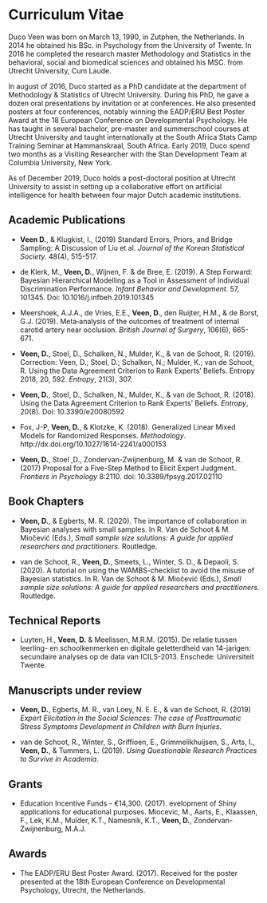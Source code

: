 # Curriculum Vitae {-}

\chaptermark{CURRICULUM VITAE}
\thispagestyle{empty}
\markboth{CURRICULUM VITAE}{CURRICULUM VITAE}
<!-- https://tex.stackexchange.com/questions/291307/how-to-hide-show-section-levels-in-the-table-of-contents -->
\addtocontents{toc}{\setcounter{tocdepth}{-10}}


Duco Veen was born on March 13, 1990, in Zutphen, the Netherlands. In 2014 he obtained his BSc. in Psychology from the University of Twente. In 2016 he completed the research master Methodology and Statistics in the behavioral, social and biomedical sciences and obtained his MSC. from Utrecht University, Cum Laude. 

In august of 2016, Duco started as a PhD candidate at the department of Methodology & Statistics of Utrecht University. During his PhD, he gave a dozen oral presentations by invitation or at conferences. He also presented posters at four conferences, notably winning the EADP/ERU Best Poster Award at the 18\textsuperscript{th} European Conference on Developmental Psychology. He has taught in several bachelor, pre-master and summerschool courses at Utrecht University and taught internationally at the South Africa Stats Camp Training Seminar at Hammanskraal, South Africa. Early 2019, Duco spend two months as a Visiting Researcher with the Stan Development Team at Columbia University, New York. 

As of December 2019, Duco holds a post-doctoral position at Utrecht University to assist in setting up a collaborative effort on artificial intelligence for health between four major Dutch academic institutions. 




## Academic Publications {-}

  - **Veen D.**, & Klugkist, I., (2019) Standard Errors, Priors, and Bridge Sampling: A Discussion of Liu et al. *Journal of the Korean Statistical Society.* 48(4), 515-517.

  - de Klerk, M., **Veen, D.**, Wijnen, F. & de Bree, E. (2019). A Step Forward: Bayesian Hierarchical Modelling as a Tool in Assessment of Individual Discrimination Performance. *Infant Behavior and Development*. 57, 101345. Doi: 10.1016/j.infbeh.2019.101345
  
  - Meershoek, A.J.A., de Vries, E.E., **Veen, D.**, den Ruijter, H.M., & de Borst, G.J. (2019).
Meta‐analysis of the outcomes of treatment of internal carotid artery near occlusion. *British Journal of Surgery*, 106(6), 665-671.

  - **Veen, D.**, Stoel, D., Schalken, N., Mulder, K., & van de Schoot, R. (2019). Correction: Veen, D.; Stoel, D.; Schalken, N.; Mulder, K.; van de Schoot, R. Using the Data Agreement Criterion to Rank Experts’ Beliefs. Entropy 2018, 20, 592. *Entropy*, 21(3), 307.

  - **Veen, D.**, Stoel, D., Schalken, N., Mulder, K., & van de Schoot, R. (2018). Using the Data Agreement Criterion to Rank Experts' Beliefs. *Entropy*, 20(8). Doi: 10.3390/e20080592

  - Fox, J-P, **Veen, D.**, & Klotzke, K. (2018). Generalized Linear Mixed Models for Randomized Responses. *Methodology*. http://dx.doi.org/10.1027/1614-2241/a000153

  - **Veen, D.**, Stoel ,D., Zondervan-Zwijnenburg, M. & van de Schoot, R. (2017) Proposal for a Five-Step Method to Elicit Expert Judgment. *Frontiers in Psychology* 8:2110. doi: 10.3389/fpsyg.2017.02110

## Book Chapters {-}

  - **Veen, D.**, & Egberts, M. R. (2020). The importance of collaboration in Bayesian analyses with small samples. In R. Van de Schoot & M. Miočević (Eds.), *Small sample size solutions: A guide for applied researchers and practitioners.* Routledge.

  - van de Schoot, R., **Veen, D.**, Smeets, L., Winter, S. D., & Depaoli, S. (2020). A tutorial on using the WAMBS-checklist to avoid the misuse of Bayesian statistics. In R. Van de Schoot & M. Miočević (Eds.), *Small sample size solutions: A guide for applied researchers and practitioners.* Routledge.


## Technical Reports {-}

  - Luyten, H., **Veen, D.** & Meelissen, M.R.M. (2015). De relatie tussen leerling- en  schoolkenmerken en digitale geletterdheid van 14-jarigen: secundaire analyses op de data van ICILS-2013. Enschede: Universiteit Twente.


## Manuscripts under review {-}

  - **Veen, D.**, Egberts, M. R., van Loey, N. E. E., & van de Schoot, R. (2019) *Expert Elicitation in the Social Sciences: The case of Posttraumatic Stress Symptoms Development in Children with Burn Injuries*. 
  
  - van de Schoot, R., Winter, S., Griffioen, E., Grimmelikhuijsen, S., Arts, I., **Veen, D.**, & Tummers, L. (2019). *Using Questionable Research Practices to Survive in Academia*.

<!-- ## Oral Presentations {-} -->

<!--   - **Veen, D.**, Egberts, M. R. & van de Schoot, R. (2019, May). On Elicitation of Prior Information for Latent Change Analysis. Part of the symposium entitled, “Risks of Default Priors in Bayesian Structural Equation Models with Small Samples and Two Approaches on How to Avoid Those Risks” at the 31st Association for Psychological Science (APS) annual convention, Washington, D.C., USA. -->

<!--   - **Veen, D.** (2019, April). On expert elicitation and evaluation. Presentation delivered at statistics student seminar, Columbia University, New York, NY, USA. -->

<!--   - Klaassen F., **Veen, D.** (2018, July) Duo presentation: On reasons to use subjective Bayes. Presentation delivered at VIII European Congress of Methodology. Part of the symposium entitled, “Applying Subjective Bayes to Real Life Data”, Jena, Germany.  -->

<!--   - **Veen, D.**, Stoel, D., Schalken, N. & van de Schoot, R. (2018, July). Using the Data Agreement Criterion to Rank Experts’ Beliefs. Presentation delivered at Bayesian Young Statisticians Meeting (BaYSM) 2018, Coventry, Great Britain.  -->

<!--   - Meershoek, A.J.A., **Veen, D.** (2018, May). Duo presentation: Treatment of internal carotid artery NEar occlusiON (NEON study): An individual patient data meta-analysis. Presentation delivered at research meeting of UMC Utrecht Department of Vascular Surgery, Utrecht, the Netherlands. -->

<!--   - Egberts, M. & **Veen, D.** (2018, March) Duo presentation: Increasing Power of Statistical Analyses Through Collaboration. Presentation delivered at Small Sample Size Solutions (S4) Conference, Utrecht, the Netherlands. -->

<!--   - de Klerk, M. & **Veen, D.** (2018, March) Duo presentation: Improving the Assessment of Individual Phoneme Discrimination Performance. Presentation delivered at Small Sample Size Solutions (S4) Conference, Utrecht, the Netherlands. -->

<!--   - **Veen, D.** (2018, February).  On Using Expert Knowledge as Prior Information. Presentation delivered at Statistics Netherlands (CBS), Heerlen, the Netherlands.  -->

<!--   - **Veen, D.**, Izeboud, E. & van de Schoot, R. (2017, May). Systematic Review of Elicitation Software: Expert Knowledge as a Source of Data. Part of the symposium entitled, “Experts and Animals: How Can They Help Us?” at the 29th Association for Psychological Science (APS) annual convention, Boston, MA, USA. -->

<!--   - **Veen, D.**, Stoel, D., & van de Schoot, R. (2017, May). Using the Data Agreement Criterion to Rank Experts’ Beliefs. Part of the symposium entitled, “What the Dutch can do with prior information (and you too)” at the 2017 Modern Modeling Methods (M3) Conference, Storrs, CT, USA. -->


<!-- ## Poster Presentations {-} -->

<!--  - Egberts, M., **Veen, D.**, van de Schoot, R. & van Loey, N. (2018, August). Relating the development of maternal Post-Traumatic Stress to Health Related Quality of Life of children with severe burn injuries. Poster presented at StanCon 2018, Helsinki, Finland.  -->
<!--   - **Veen, D.**, van Loey, N.E.E., van Baar, A.L., Wijnen, F.N.K. & van de Schoot, R. (2017, August). Eliciting and Using Expert Information in Latent Growth Curve Models. Poster presented at 18th European Conference on Developmental Psychology, Utrecht, the Netherlands. -->

<!--   - **Veen, D.** & van de Schoot, R. (2018, June). How understanding prior-data compromise can lead to sample size determination. Poster presented at 33rd IOPS Summer Conference, Amsterdam, the Netherlands. -->

<!--   - **Veen, D.**, van Loey, N.E.E., van Baar, A.L., Wijnen, F.N.K. & van de Schoot, R. (2016, November). Eliciting and Using Expert Information in Latent Growth Curve Models: Research Plan. Poster presented at VNOP-CAS-ISED research days 2016, Leiden, the Netherlands. -->


## Grants {-}

  - Education Incentive Funds - €14,300. (2017).  evelopment of Shiny applications for educational purposes. Miocevic, M., Aarts, E., Klaassen, F., Lek, K.M., Mulder, K.T., Namesnik, K.T., **Veen, D.**, Zondervan-Zwijnenburg, M.A.J.

## Awards {-}

  - The EADP/ERU Best Poster Award. (2017). Received for the poster presented at the 18th European Conference on Developmental Psychology, Utrecht, the Netherlands.


\addtocontents{toc}{\setcounter{tocdepth}{1}} 

<!-- ## Software {#softwareoverview} -->



<!--  - [DAC](https://cran.r-project.org/web/packages/DAC/) -->
<!--       - **Veen, D.**, Schalken, N., & van de Schoot R. (2018). DAC: Calculating Data Agreement Criterion Scores to Rank Experts Based on Their Beliefs. R package version 0.1.1. https://CRAN.R-project.org/package=DAC -->
<!--       - Code available: [github](https://github.com/VeenDuco/DAC) -->

<!--  - [GLMMRR](https://cran.r-project.org/web/packages/GLMMRR/) -->
<!--       - Fox, J-P., Klotzke, K., & **Veen, D.** (2016). GLMMRR: Generalized Linear Mixed Model (GLMM) for Binary Randomized Response Data. R package version 0.2.0. Available from https://CRAN.R-project.org/package=GLMMRR -->
<!--       - Code available: [github](https://github.com/cran/GLMMRR) -->
